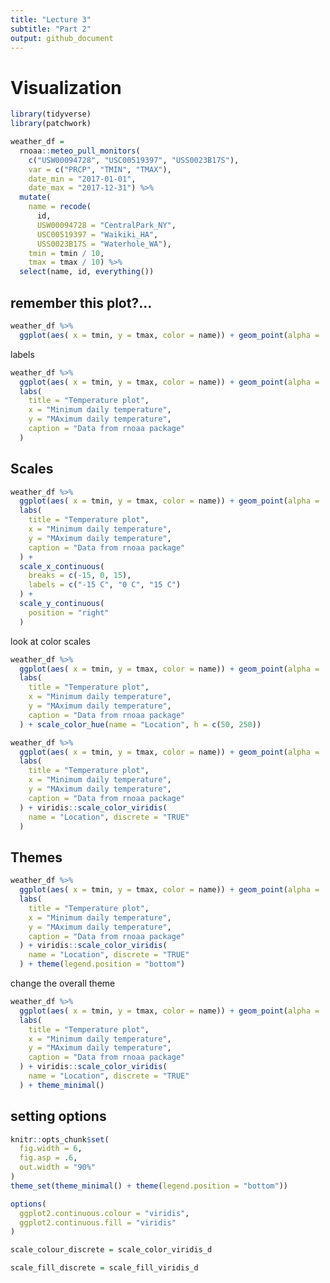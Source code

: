 ```yaml
---
title: "Lecture 3"
subtitle: "Part 2"
output: github_document
---
```




# Visualization



```r
library(tidyverse)
library(patchwork)
```

```r
weather_df = 
  rnoaa::meteo_pull_monitors(
    c("USW00094728", "USC00519397", "USS0023B17S"),
    var = c("PRCP", "TMIN", "TMAX"), 
    date_min = "2017-01-01",
    date_max = "2017-12-31") %>%
  mutate(
    name = recode(
      id, 
      USW00094728 = "CentralPark_NY", 
      USC00519397 = "Waikiki_HA",
      USS0023B17S = "Waterhole_WA"),
    tmin = tmin / 10,
    tmax = tmax / 10) %>%
  select(name, id, everything())
```

## remember this plot?...

```r
weather_df %>% 
  ggplot(aes( x = tmin, y = tmax, color = name)) + geom_point(alpha = .4 )
```

labels

```r
weather_df %>% 
  ggplot(aes( x = tmin, y = tmax, color = name)) + geom_point(alpha = .4 ) +
  labs(
    title = "Temperature plot",
    x = "Minimum daily temperature",
    y = "MAximum daily temperature",
    caption = "Data from rnoaa package"
  )
```

## Scales

```r
weather_df %>% 
  ggplot(aes( x = tmin, y = tmax, color = name)) + geom_point(alpha = .4 ) +
  labs(
    title = "Temperature plot",
    x = "Minimum daily temperature",
    y = "MAximum daily temperature",
    caption = "Data from rnoaa package"
  ) + 
  scale_x_continuous(
    breaks = c(-15, 0, 15),
    labels = c("-15 C", "0 C", "15 C")
  ) +
  scale_y_continuous(
    position = "right"
  )
```

look at color scales

```r
weather_df %>% 
  ggplot(aes( x = tmin, y = tmax, color = name)) + geom_point(alpha = .4 ) +
  labs(
    title = "Temperature plot",
    x = "Minimum daily temperature",
    y = "MAximum daily temperature",
    caption = "Data from rnoaa package"
  ) + scale_color_hue(name = "Location", h = c(50, 250))
```


```r
weather_df %>% 
  ggplot(aes( x = tmin, y = tmax, color = name)) + geom_point(alpha = .4 ) +
  labs(
    title = "Temperature plot",
    x = "Minimum daily temperature",
    y = "MAximum daily temperature",
    caption = "Data from rnoaa package"
  ) + viridis::scale_color_viridis(
    name = "Location", discrete = "TRUE"
  )
```

## Themes

```r
weather_df %>% 
  ggplot(aes( x = tmin, y = tmax, color = name)) + geom_point(alpha = .4 ) +
  labs(
    title = "Temperature plot",
    x = "Minimum daily temperature",
    y = "MAximum daily temperature",
    caption = "Data from rnoaa package"
  ) + viridis::scale_color_viridis(
    name = "Location", discrete = "TRUE"
  ) + theme(legend.position = "bottom")

```

change the overall theme

```r
weather_df %>% 
  ggplot(aes( x = tmin, y = tmax, color = name)) + geom_point(alpha = .4 ) +
  labs(
    title = "Temperature plot",
    x = "Minimum daily temperature",
    y = "MAximum daily temperature",
    caption = "Data from rnoaa package"
  ) + viridis::scale_color_viridis(
    name = "Location", discrete = "TRUE"
  ) + theme_minimal()

```


## setting options

```r

knitr::opts_chunk$set(
  fig.width = 6,
  fig.asp = .6,
  out.width = "90%"
)
theme_set(theme_minimal() + theme(legend.position = "bottom"))

options(
  ggplot2.continuous.colour = "viridis",
  ggplot2.continuous.fill = "viridis"
)

scale_colour_discrete = scale_color_viridis_d

scale_fill_discrete = scale_fill_viridis_d
```

